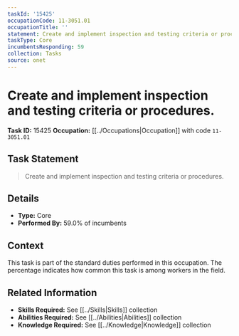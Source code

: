 ```yaml
---
taskId: '15425'
occupationCode: 11-3051.01
occupationTitle: ''
statement: Create and implement inspection and testing criteria or procedures.
taskType: Core
incumbentsResponding: 59
collection: Tasks
source: onet
---
```

# Create and implement inspection and testing criteria or procedures.

**Task ID:** 15425
**Occupation:** [[../Occupations|Occupation]] with code `11-3051.01`

## Task Statement

> Create and implement inspection and testing criteria or procedures.

## Details

- **Type:** Core
- **Performed By:** 59.0% of incumbents

## Context

This task is part of the standard duties performed in this occupation. The percentage indicates how common this task is among workers in the field.

## Related Information

- **Skills Required:** See [[../Skills|Skills]] collection
- **Abilities Required:** See [[../Abilities|Abilities]] collection
- **Knowledge Required:** See [[../Knowledge|Knowledge]] collection
